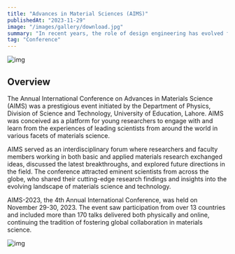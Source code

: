 ```yaml
---
title: "Advances in Material Sciences (AIMS)"
publishedAt: "2023-11-29"
image: "/images/gallery/download.jpg"
summary: "In recent years, the role of design engineering has evolved from a specialized niche to a critical component in the development of innovative products and solutions."
tag: "Conference"
---
```

![img](/images/gallery/3.JPG)

## Overview

The Annual International Conference on Advances in Materials Science (AIMS) was a prestigious event initiated by the Department of Physics, Division of Science and Technology, University of Education, Lahore. AIMS was conceived as a platform for young researchers to engage with and learn from the experiences of leading scientists from around the world in various facets of materials science.

AIMS served as an interdisciplinary forum where researchers and faculty members working in both basic and applied materials research exchanged ideas, discussed the latest breakthroughs, and explored future directions in the field. The conference attracted eminent scientists from across the globe, who shared their cutting-edge research findings and insights into the evolving landscape of materials science and technology.

AIMS-2023, the 4th Annual International Conference, was held on November 29-30, 2023. The event saw participation from over 13 countries and included more than 170 talks delivered both physically and online, continuing the tradition of fostering global collaboration in materials science.

![img](/images/gallery/c3.jpg)